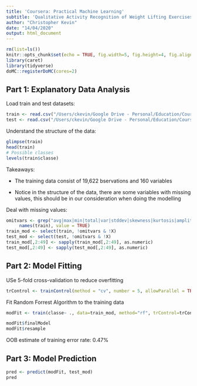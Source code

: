 ```yaml
---
title: 'Coursera: Practical Machine Learning'
subtitle: 'Qualitative Activity Recognition of Weight Lifting Exercises'
author: "Christopher Kevin"
date: "14/04/2020"
output: html_document
---
```


```r
rm(list=ls())
knitr::opts_chunk$set(echo = TRUE, fig.width=5, fig.height=4, fig.align='center', fig.pos = 'H', out.extra = '')
library(caret)
library(tidyverse)
doMC::registerDoMC(cores=2)
```

## Part 1: Explanatory Data Analysis

Load train and test datasets:
```r
train <- read.csv("/Users/ckevin/Google Drive - Personal/Education/Coursera/01-Practical Machine Learning/R/practical-machine-learning/Data/pml-training.csv")
test <- read.csv("/Users/ckevin/Google Drive - Personal/Education/Coursera/01-Practical Machine Learning/R/practical-machine-learning/Data/pml-testing.csv")
```

Understand the structure of the data:
```r
glimpse(train)
head(train)
# Possible classes
levels(train$classe)
```

Takeaways:

- The training data consist of 19,622 bservations and 160 variables

- Notice in the structure of the data, there are some variables with missing values, this should be in our consideration when doing the modelling

Deal with missing values:
```r
omitvars <- grep("avg|max|min|total|var|stddev|skewness|kurtosis|amplitude|timestamp|window",
     names(train), value = TRUE)
train_mod <- select(train, !omitvars & !X)
test_mod <- select(test, !omitvars & !X)
train_mod[,2:49] <- sapply(train_mod[,2:49], as.numeric)
test_mod[,2:49] <- sapply(test_mod[,2:49], as.numeric)
```


## Part 2: Model Fitting

USe 5-fold cross-validation to reduce overfitting
```r
trControl <- trainControl(method = "cv", number = 5, allowParallel = TRUE)
```

Fit Random Forrest Algorithm to the training data
```r
modFit <- train(classe~ ., data=train_mod, method="rf", trControl=trControl)
```

```r
modFit$finalModel
modFit$resample
```

OOB estimate of training error rate: 0.47%

## Part 3: Model Prediction

```r
pred <- predict(modFit, test_mod)
pred
```

